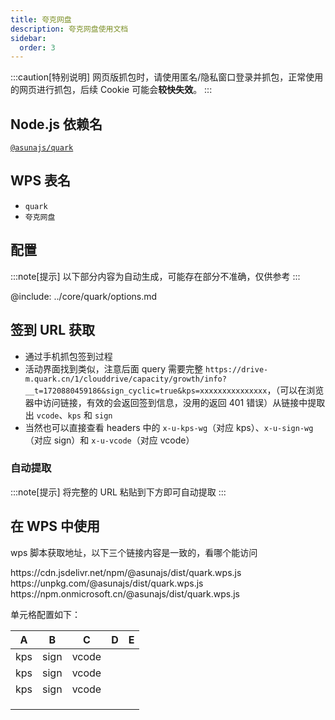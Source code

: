 ```yaml
---
title: 夸克网盘
description: 夸克网盘使用文档
sidebar:
  order: 3
---
```



:::caution[特别说明]
网页版抓包时，请使用匿名/隐私窗口登录并抓包，正常使用的网页进行抓包，后续 Cookie 可能会**较快失效**。
:::

## Node.js 依赖名

[`@asunajs/quark`](https://www.npmjs.com/package/@asunajs/quark)

## WPS 表名

- `quark`
- `夸克网盘`

## 配置

:::note[提示]
以下部分内容为自动生成，可能存在部分不准确，仅供参考
:::

@include: ../core/quark/options.md

## 签到 URL 获取

- 通过手机抓包签到过程
- 活动界面找到类似，注意后面 query 需要完整 `https://drive-m.quark.cn/1/clouddrive/capacity/growth/info?__t=1720880459186&sign_cyclic=true&kps=xxxxxxxxxxxxxxx`，（可以在浏览器中访问链接，有效的会返回签到信息，没用的返回 401 错误）从链接中提取出 `vcode`、`kps` 和 `sign`
- 当然也可以直接查看 headers 中的 `x-u-kps-wg`（对应 kps）、`x-u-sign-wg`（对应 sign）和 `x-u-vcode`（对应 vcode）

### 自动提取

:::note[提示]
将完整的 URL 粘贴到下方即可自动提取
:::


<QuarkUrl name="haha" client:only="solid-js"></QuarkUrl>

## 在 WPS 中使用


wps 脚本获取地址，以下三个链接内容是一致的，看哪个能访问

<Tabs>

<TabItem label="jsdelivr">
https://cdn.jsdelivr.net/npm/@asunajs/dist/quark.wps.js
</TabItem>

<TabItem label="unpkg">
https://unpkg.com/@asunajs/dist/quark.wps.js
</TabItem>

<TabItem label="onmicrosoft">
https://npm.onmicrosoft.cn/@asunajs/dist/quark.wps.js

</TabItem>

</Tabs>

单元格配置如下：

| A|B|C|D|E|
| --- |----|----|----|----|
|kps|sign|vcode||||
|kps|sign|vcode||||
|kps|sign|vcode||||
|||||||
|||||||
|||||||

